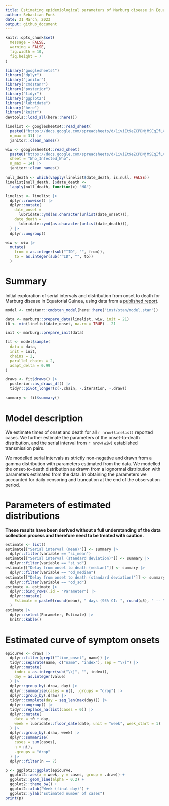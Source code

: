 ```yaml
---
title: Estimating epidemiological parameters of Marburg disease in Equatorial Guinea
author: Sebastian Funk
date: 31 March, 2023
output: github_document
---
```


```r
knitr::opts_chunk$set(
  message = FALSE,
  warning = FALSE,
  fig.width = 10,
  fig.height = 7
)
```

```r
library("googlesheets4")
library("dplyr")
library("janitor")
library("cmdstanr")
library("posterior")
library("tidyr")
library("ggplot2")
library("lubridate")
library("here")
library("knitr")
devtools::load_all(here::here())

linelist <- googlesheets4::read_sheet(
  paste0("https://docs.google.com/spreadsheets/d/1iviEt9eZCPDNjMSEqIfLXl0W2LlHXrt93Z6FI_1seAM/edit#gid=0"), ## nolint
  n_max = 31) |>
  janitor::clean_names()

wiw <- googlesheets4::read_sheet(
  paste0("https://docs.google.com/spreadsheets/d/1iviEt9eZCPDNjMSEqIfLXl0W2LlHXrt93Z6FI_1seAM/edit#gid=0"), ## nolint
  sheet = "Who_Infected_Who",
  n_max = 14) |>
  janitor::clean_names()

null_death <- which(vapply(linelist$date_death, is.null, FALSE))
linelist[null_death, ]$date_death <-
  lapply(null_death, function(x) "NA")

linelist <- linelist |>
  dplyr::rowwise() |>
  dplyr::mutate(
    date_onset =
      lubridate::ymd(as.character(unlist(date_onset))),
    date_death =
      lubridate::ymd(as.character(unlist(date_death))),
  ) |>
  dplyr::ungroup()

wiw <- wiw |>
  mutate(
    from = as.integer(sub("^ID", "", from)),
    to = as.integer(sub("^ID", "", to))
  )
```

# Summary

Initial exploration of serial intervals and distribution from onset to death for Marburg disease in Equatorial Guinea, using data from a [published report](https://www.guineasalud.org/archivos/Ordenes/Comunicado3.pdf).

```r
model <- cmdstanr::cmdstan_model(here::here("inst/stan/model.stan"))

data <- marburg::prepare_data(linelist, wiw, init = 21)
t0 <- min(linelist$date_onset, na.rm = TRUE) - 21

init <- marburg::prepare_init(data)

fit <- model$sample(
  data = data,
  init = init,
  chains = 2,
  parallel_chains = 2,
  adapt_delta = 0.99
)

draws <- fit$draws() |>
  posterior::as_draws_df() |>
  tidyr::pivot_longer(c(-.chain, -.iteration, -.draw))
  
summary <- fit$summary()
```

# Model description

We estimate times of onset and death for all `r nrow(linelist)` reported cases. We further estimate the parameters of the onset-to-death distribution, and the serial interval from `r nrow(wiw)` established transmission pairs.

We modelled serial intervals as strictly non-negative and drawn from a gamma distribution with parameters estimated from the data. We modelled the onset-to-death distribution as drawn from a lognormal distribution with parameters estimated from the data. In obtaining the parameters we accounted for daily censoring and truncation at the end of the observation period.


# Parameters of estimated distributions

**These results have been derived without a full understanding of the data collection process and therefore need to be treated with caution.**

```r
estimate <- list()
estimate[["Serial interval (mean)"]] <- summary |>
  dplyr::filter(variable == "si_mean")
estimate[["Serial interval (standard deviation)"]] <- summary |>
  dplyr::filter(variable == "si_sd")
estimate[["Delay from onset to death (median)"]] <- summary |>
  dplyr::filter(variable == "od_median")
estimate[["Delay from onset to death (standard deviation)"]] <- summary |>
  dplyr::filter(variable == "od_sd")
estimate <- estimate |>
  dplyr::bind_rows(.id = "Parameter") |>
  dplyr::mutate(
    Estimate = paste0(round(mean), " days (95% CI: ", round(q5), " -- ", round(q95), ")")
  )
estimate |>
  dplyr::select(Parameter, Estimate) |>
  knitr::kable()
```


# Estimated curve of symptom onsets

```r
epicurve <- draws |>
  dplyr::filter(grepl("^time_onset", name)) |>
  tidyr::separate(name, c("name", "index"), sep = "\\[") |>
  dplyr::mutate(
    index = as.integer(sub("\\]", "", index)),
    day = as.integer(value)
  ) |>
  dplyr::group_by(.draw, day) |>
  dplyr::summarise(cases = n(), .groups = "drop") |>
  dplyr::group_by(.draw) |>
  tidyr::complete(day = seq_len(max(day))) |>
  dplyr::ungroup() |>
  tidyr::replace_na(list(cases = 0)) |>
  dplyr::mutate(
    date = t0 + day,
    week = lubridate::floor_date(date, unit = "week", week_start = 1)
  ) |>
  dplyr::group_by(.draw, week) |>
  dplyr::summarise(
    cases = sum(cases),
    n = n(),
    .groups = "drop"
  ) |>
  dplyr::filter(n == 7)

p <- ggplot2::ggplot(epicurve,
  ggplot2::aes(x = week, y = cases, group = .draw)) +
  ggplot2::geom_line(alpha = 0.2) +
  ggplot2::theme_bw() +
  ggplot2::xlab("Week (final day)") +
  ggplot2::ylab("Estimated number of cases")
print(p)
```
